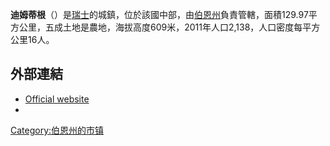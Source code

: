 {{Infobox Swiss town
 | subject_name		= 迪姆蒂根
 | image_photo          = View from Ried towards Diemtigen.jpg
 | municipality_name	= Diemtigen
 | municipality_type	= city
 | imagepath_coa	= Diemtigen-coat of arms.svg|pixel_coa=
 | map			= 
 | languages		= German
 | canton		= 伯恩州
 | iso-code-region 	= CH-BE
 | district		= {{le|弗鲁蒂根-尼德西门塔尔|Frutigen-Niedersimmental (administrative district)}}
 |coordinates = {{coord|46|38|N|7|33|E|display=inline,title}}
 |lat_NS=N|long_EW=E
 | postal_code		= 3753
 | municipality_code	= 0762
 | area			= 130.0
 | elevation		= 609|elevation_description= 
 | population           = 2138 | populationof = Dec 2011 |  popofyear = 2011 
 | website		= www.diemtigen.ch
 | mayor		= |mayor_asof=|mayor_party=
 | mayor_title	= |list_of_mayors	= 
 | places		= 
 | demonym		= 
 | neighboring_municipalities= [[阿德尔博登|阿德尔博登]]、[[博爾蒂根|博爾蒂根]]、[[德施泰滕|德施泰滕]]、[[锡默河谷埃伦巴赫|锡默河谷埃伦巴赫]]、[[弗鲁蒂根|弗鲁蒂根]]、[[锡默河谷奥伯维尔|锡默河谷奥伯维尔]]、[[賴興巴赫_(伯恩州)|賴興巴赫]]、[[圣斯特凡|圣斯特凡]]、[[維米斯|維米斯]]、[[茨韋西門|茨韋西門]]
 | twintowns		= 
|}}
'''迪姆蒂根'''（{{lang-de|Diemtigen}}）是[[瑞士|瑞士]]的城鎮，位於該國中部，由[[伯恩州|伯恩州]]負責管轄，面積129.97平方公里，五成土地是農地，海拔高度609米，2011年人口2,138，人口密度每平方公里16人。

==外部連結==
* [http://www.diemtigen.ch Official website] {{Wayback|url=http://www.diemtigen.ch/ |date=20200823095741 }}
* {{HDS|460}}
{{Commons category}}
{{Switzerland-geo-stub}}
[[Category:伯恩州的市镇|Category:伯恩州的市镇]]